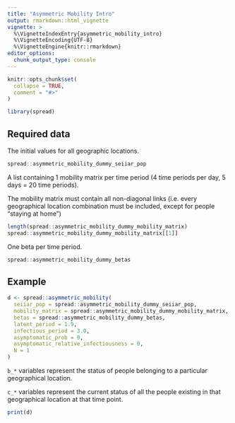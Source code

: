 ```yaml
---
title: "Asymmetric Mobility Intro"
output: rmarkdown::html_vignette
vignette: >
  %\VignetteIndexEntry{asymmetric_mobility_intro}
  %\VignetteEncoding{UTF-8}
  %\VignetteEngine{knitr::rmarkdown}
editor_options: 
  chunk_output_type: console
---
```


```r
knitr::opts_chunk$set(
  collapse = TRUE,
  comment = "#>"
)
```

```r
library(spread)
```

## Required data

The initial values for all geographic locations.

```r
spread::asymmetric_mobility_dummy_seiiar_pop
```

A list containing 1 mobility matrix per time period (4 time periods per day, 5 days = 20 time periods).

The mobility matrix must contain all non-diagonal links (i.e. every geographical location combination must be included, except for people "staying at home")

```r
length(spread::asymmetric_mobility_dummy_mobility_matrix)
spread::asymmetric_mobility_dummy_mobility_matrix[[1]]
```

One beta per time period.

```r
spread::asymmetric_mobility_dummy_betas
```

## Example

```r
d <- spread::asymmetric_mobility(
  seiiar_pop = spread::asymmetric_mobility_dummy_seiiar_pop,
  mobility_matrix = spread::asymmetric_mobility_dummy_mobility_matrix,
  betas = spread::asymmetric_mobility_dummy_betas,
  latent_period = 1.9,
  infectious_period = 3.0,
  asymptomatic_prob = 0,
  asymptomatic_relative_infectiousness = 0,
  N = 1
)
```

`b_*` variables represent the status of people belonging to a particular geographical location.

`c_*` variables represent the current status of all the people existing in that geographical location at that time point.

```r
print(d)
```
